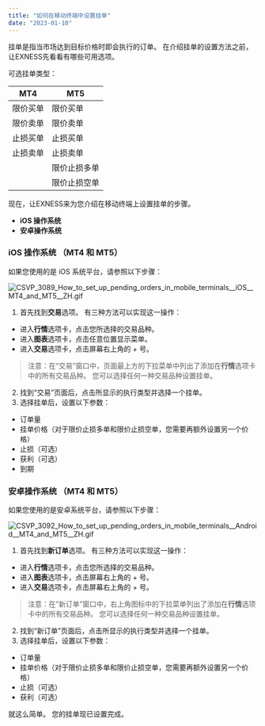 ```yaml
---
title: "如何在移动终端中设置挂单"
date: "2023-01-10"
---
```


<Ads></Ads> 

挂单是指当市场达到目标价格时即会执行的订单。 在介绍挂单的设置方法之前，让EXNESS先看看有哪些可用选项。

可选挂单类型：

| **MT4** | **MT5** |
| --- | --- |
| 限价买单 | 限价买单 |
| 限价卖单 | 限价卖单 |
| 止损买单 | 止损买单 |
| 止损卖单 | 止损卖单 |
|   | 限价止损多单 |
|   | 限价止损空单 |

现在，让EXNESS来为您介绍在移动终端上设置挂单的步骤。

- **iOS 操作系统**
- **安卓操作系统**

### iOS 操作系统 （MT4 和 MT5）

如果您使用的是 iOS 系统平台，请参照以下步骤：

![CSVP_3089_How_to_set_up_pending_orders_in_mobile_terminals__iOS__MT4_and_MT5__ZH.gif](https://testingcf.jsdelivr.net/gh/jarlin8/OSS@main/exhelp/CSVP_3089_How_to_set_up_pending_orders_in_mobile_terminals__iOS__MT4_and_MT5__ZH.gif)

1. 首先找到**交易**选项。 有三种方法可以实现这一操作：

- 进入**行情**选项卡，点击您所选择的交易品种。
- 进入**图表**选项卡，点击任意位置显示菜单。
- 进入**交易**选项卡，点击屏幕右上角的 + 号。

> 注意：在“交易”窗口中，页面最上方的下拉菜单中列出了添加在**行情**选项卡中的所有交易品种。 您可以选择任何一种交易品种设置挂单。

2. 找到“交易”页面后，点击所显示的执行类型并选择一个挂单。
3. 选择挂单后，设置以下参数：

- 订单量
- 挂单价格（对于限价止损多单和限价止损空单，您需要再额外设置另一个价格）
- 止损（可选）
- 获利（可选）
- 到期

### 安卓操作系统 （MT4 和 MT5）

如果您使用的是安卓系统平台，请参照以下步骤：

![CSVP_3092_How_to_set_up_pending_orders_in_mobile_terminals__Android__MT4_and_MT5__ZH.gif](https://testingcf.jsdelivr.net/gh/jarlin8/OSS@main/exhelp/CSVP_3092_How_to_set_up_pending_orders_in_mobile_terminals__Android__MT4_and_MT5__ZH.gif)

1. 首先找到**新订单**选项。 有三种方法可以实现这一操作：

- 进入**行情**选项卡，点击您所选择的交易品种。
- 进入**图表**选项卡，点击屏幕右上角的 + 号。
- 进入**交易**选项卡，点击屏幕右上角的 + 号。

> 注意：在“新订单”窗口中，右上角图标中的下拉菜单列出了添加在**行情**选项卡中的所有交易品种。 您可以选择任何一种交易品种设置挂单。

2. 找到“新订单”页面后，点击所显示的执行类型并选择一个挂单。
3. 选择挂单后，设置以下参数：

- 订单量
- 挂单价格（对于限价止损多单和限价止损空单，您需要再额外设置另一个价格）
- 止损（可选）
- 获利（可选）

就这么简单。 您的挂单现已设置完成。

